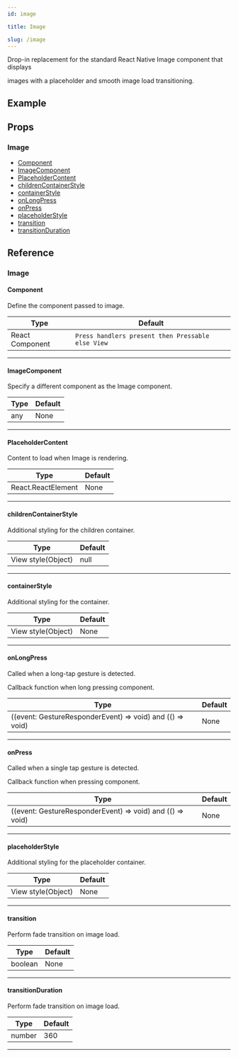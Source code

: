 ```yaml
---
id: image

title: Image

slug: /image
---
```






Drop-in replacement for the standard React Native Image component that displays

images with a placeholder and smooth image load transitioning.

## Example

<Usage />

## Props

### Image

- [Component](#component)
- [ImageComponent](#imagecomponent)
- [PlaceholderContent](#placeholdercontent)
- [childrenContainerStyle](#childrencontainerstyle)
- [containerStyle](#containerstyle)
- [onLongPress](#onlongpress)
- [onPress](#onpress)
- [placeholderStyle](#placeholderstyle)
- [transition](#transition)
- [transitionDuration](#transitionduration)

## Reference

### Image

#### Component

Define the component passed to image.

| Type            | Default                                           |
| --------------- | ------------------------------------------------- |
| React Component | `Press handlers present then Pressable else View` |

---

#### ImageComponent

Specify a different component as the Image component.

| Type | Default |
| ---- | ------- |
| any  | None    |

---

#### PlaceholderContent

Content to load when Image is rendering.

| Type               | Default |
| ------------------ | ------- |
| React.ReactElement | None    |

---

#### childrenContainerStyle

Additional styling for the children container.

| Type               | Default |
| ------------------ | ------- |
| View style(Object) | null    |

---

#### containerStyle

Additional styling for the container.

| Type               | Default |
| ------------------ | ------- |
| View style(Object) | None    |

---

#### onLongPress

Called when a long-tap gesture is detected.

Callback function when long pressing component.

| Type                                                      | Default |
| --------------------------------------------------------- | ------- |
| ((event: GestureResponderEvent) => void) and (() => void) | None    |

---

#### onPress

Called when a single tap gesture is detected.

Callback function when pressing component.

| Type                                                      | Default |
| --------------------------------------------------------- | ------- |
| ((event: GestureResponderEvent) => void) and (() => void) | None    |

---

#### placeholderStyle

Additional styling for the placeholder container.

| Type               | Default |
| ------------------ | ------- |
| View style(Object) | None    |

---

#### transition

Perform fade transition on image load.

| Type    | Default |
| ------- | ------- |
| boolean | None    |

---

#### transitionDuration

Perform fade transition on image load.

| Type   | Default |
| ------ | ------- |
| number | 360     |

---
